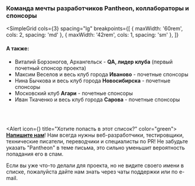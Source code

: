 
<Meta title='О нас'
      description='Информация о команде Mahjong Pantheon' />

### Команда мечты разработчиков Pantheon, коллабораторы и спонсоры

<SimpleGrid
  cols={3}
  spacing="lg"
  breakpoints={[
    { maxWidth: '60rem', cols: 2, spacing: 'md' },
    { maxWidth: '42rem', cols: 1, spacing: 'sm' },
  ]}
>
  <InfoCard name='Олег Клименко' avatar='/assets/img/oleg.avif' email='me@ctizen.dev' github='https://github.com/ctizen' title='Ведущий разработчик' />
  <InfoCard name='Алексей Лисихин' avatar='/assets/img/alexey.avif' github='https://github.com/Nihisil' title='Разработчик' />
  <InfoCard name='Степан Вахонин' avatar='/assets/img/stepan.avif' github='https://github.com/unStatiK' title='Разработчик' />
  <InfoCard name='Галина Капгер' avatar='/assets/img/galia.avif' github='https://github.com/kovavka' title='Разработчик' />
  <InfoCard name='Павел Богачев' avatar='/assets/img/pavel.avif' github='https://github.com/bogachev-pa' title='Разработчик' />
  <InfoCard name='Дарья Ильина' avatar='/assets/img/daria.avif' title='QA' />
</SimpleGrid>

#### А также:

- Виталий Борзоногов, Архангельск - **QA, лидер клуба** (первый почетный спонсор проекта)
- Максим Веселов и весь клуб города **Иваново** - почетные спонсоры
- Нина Бычкова и весь клуб города **Новосибирска** - почетные спонсоры
- Московский клуб **Агари** - почетные спонсоры
- Иван Ткаченко и весь клуб города **Сарова** - почетные спонсоры

<br /><br />

<Alert icon={<IconUserQuestion size="1rem" />} title="Хотите попасть в этот список?" color="green">
  [**Напишите нам**](mailto:me@ctizen.dev)! Нам всегда нужны веб-разработчики, тестировщики, технические писатели, переводчики и специалисты по PR! Не забудьте указать "Pantheon" в теме письма, это сильно уменьшит вероятность попадания его в спам.

  Если вы уже что-то делали для проекта, но не видите своего имени в списке, пожалуйста дайте нам знать через чаты поддержки или по e-mail.
</Alert>

